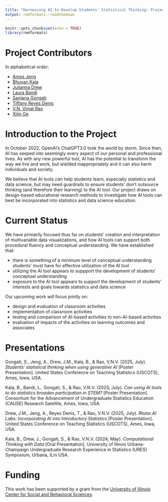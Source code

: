 ```yaml
---
title: "Harnessing AI to Develop Students' Statistical Thinking: Project Page"
output: rmdformats::readthedown
---
```


```r
knitr::opts_chunk$set(echo = TRUE)
library(rmdformats)
```

# Project Contributors

In alphabetical order: 

- [Amos Jeng](https://amosjeng.com/) 
- [Bhuvan Kala](https://www.linkedin.com/in/bhuvan-kala-072372216/)
- [Julianna Drew](https://www.linkedin.com/in/julianna-drew-96ba78286/)
- [Laura Bandi](https://laurambandi.com/)
- [Sanjana Gongati](https://www.linkedin.com/in/sanjana-gongati/)
- [Tiffany Reyes Denis](https://www.linkedin.com/in/reyesdenis/)
- [V.N. Vimal Rao](https://raovnv.github.io/research.html)
- [Xijin Ge](https://www.sdstate.edu/directory/xijin-ge)


# Introduction to the Project

In October 2022, OpenAI's ChatGPT3.0 took the world by storm. Since then, AI has seeped into seemingly every aspect of our personal and professional lives. As with any new powerful tool, AI has the potential to transform the way we live and work, but wielded inappropriately and it can also harm individuals and society. 

We believe that AI tools *can* help students learn, especially statistics and data science, but may need guardrails to ensure students' don't outsource thinking (and therefore their learning) to the AI tool. Our project draws on design-based educational research methods to investigate how AI tools can best be incorporated into statistics and data science education. 


# Current Status

We have primarily focused thus far on students' creation and interpretation of multivariable data visualizations, and how AI tools can support both procedural fluency and conceptual understanding. We have established that: 

- there is something of a minimum level of conceptual understanding students' must have for effective utilization of the AI tool 
- utilizing the AI tool appears to suppport the development of students' conceptual understanding
- exposure to the AI tool appears to support the development of students' interests and goals towards statistics and data science

Our upcoming work will focus jointly on: 

- design and evaluation of classroom activities
- implementation of classroom activities
- testing and comparison of AI-based activities to non-AI-based activities
- evaluation of impacts of the activities on learning outcomes and associates


# Presentations

Gongati, S., Jeng, A., Drew, J.M., Kala, B., & Rao, V.N.V. (2025, July). *Students’ statistical thinking when using generative AI* [Poster Presentation]. United States Conference on Teaching Statistics (USCOTS), Ames, Iowa, USA.

Kala, B., Bandi, L., Gongati, S., & Rao, V.N.V. (2025, July). *Can using AI tools to do statistics broaden participation in STEM?* [Poster Presentation]. Consortium for the Advancement of Undergraduate Statistics Education (CAUSE) Research Satellite, Ames, Iowa, USA.

Drew, J.M., Jeng, A., Reyes Denis, T., & Rao, V.N.V. (2025, July). *Rtutor.AI Labs: Incorporating AI into Introductory Statistics* [Poster Presentation]. United States Conference on Teaching Statistics (USCOTS), Ames, Iowa, USA.

Kala, B., Drew, J., Gongati, S., & Rao, V.N.V. (2024, May). *Computational Thinking with Data* [Oral Presentation]. University of Illnois Urbana-Champaign Undergraduate Research Experience in Statistics (URES) Symposium, Urbana, ILm USA.


# Funding

This work has been supported by a grant from the [University of Illinois Center for Social and Behavioral Sciences](https://csbs.research.illinois.edu/).
